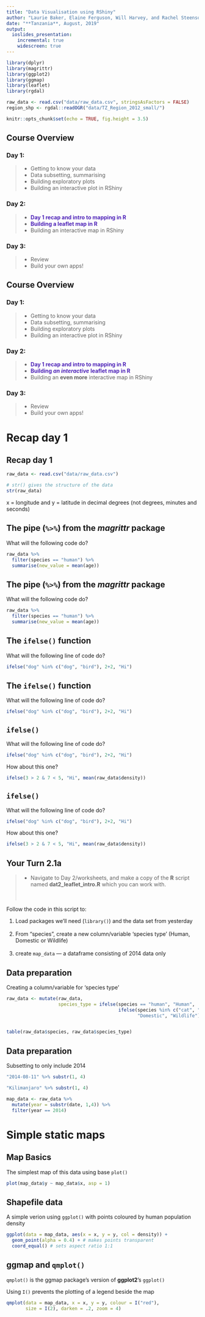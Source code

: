 ```yaml
---
title: "Data Visualisation using RShiny"
author: "Laurie Baker, Elaine Ferguson, Will Harvey, and Rachel Steenson"
date: "**Tanzania**, August, 2019"
output: 
  ioslides_presentation:
    incremental: true
    widescreen: true
---
```


```r
library(dplyr)
library(magrittr)
library(ggplot2)
library(ggmap)
library(leaflet)
library(rgdal)

raw_data <- read.csv("data/raw_data.csv", stringsAsFactors = FALSE)
region_shp <- rgdal::readOGR("data/TZ_Region_2012_small/")

```


```r
knitr::opts_chunk$set(echo = TRUE, fig.height = 3.5)
```

<style>
div.footnotes {
  position: absolute;
  bottom: 0;
  margin-bottom: 10px;
  width: 80%;
  font-size: 0.6em;
}
.blue {color: #4E23B8;}
.hl1-background {background-color: #fcf0cd;}
.hl2-background {background-color: #dfecfc;}

</style>

<script src="https://ajax.googleapis.com/ajax/libs/jquery/3.1.1/jquery.min.js"></script>
<script>
$(document).ready(function() {
  $('slide:not(.backdrop):not(.title-slide)').append('<div class=\"footnotes\">');

  $('footnote').each(function(index) {
    var text  = $(this).html();
    var fnNum = (index+1).toString();
    $(this).html(fnNum.sup());

    var footnote   = fnNum + '. ' + text + '<br/>';
    var oldContent = $(this).parents('slide').children('div.footnotes').html();
    var newContent = oldContent + footnote;
    $(this).parents('slide').children('div.footnotes').html(newContent);
  });
});
</script>


<!----------------------------------------------------------------------------->
## Course Overview {.smaller}

### **Day 1:**
> - Getting to know your data
> - Data subsetting, summarising
> - Building exploratory plots
> - Building an interactive plot in RShiny

### **Day 2:**
> - <b class="blue"> Day 1 recap and intro to mapping in R </b></li>
> - <b class="blue"> Building a leaflet map in R </b></li>
> - Building an interactive map in RShiny

### **Day 3:**
> - Review
> - Build your own apps!

<!----------------------------------------------------------------------------->
## Course Overview {.smaller}

### **Day 1:**
> - Getting to know your data
> - Data subsetting, summarising
> - Building exploratory plots
> - Building an interactive plot in RShiny

### **Day 2:**
> - <b class="blue"> Day 1 recap and intro to mapping in R </b></li>
> - <b class="blue"> Building *an interactive* leaflet map in R </b></li>
> - Building an **even more** interactive map in RShiny

### **Day 3:**
> - Review
> - Build your own apps!


<!----------------------------------------------------------------------------->
# Recap day 1

<!----------------------------------------------------------------------------->
## Recap day 1

```r
raw_data <- read.csv("data/raw_data.csv")

# str() gives the structure of the data
str(raw_data)
```

x = longitude and y = latitude in decimal degrees (not degrees, minutes and seconds)

<!----------------------------------------------------------------------------->
## The pipe (``%>%``) from the *magrittr* package 

What will the following code do?

```r
raw_data %>%
  filter(species == "human") %>% 
  summarise(new_value = mean(age))
```

<!----------------------------------------------------------------------------->
## The pipe (``%>%``) from the *magrittr* package 

What will the following code do?

```r
raw_data %>%
  filter(species == "human") %>% 
  summarise(new_value = mean(age))
```

<!----------------------------------------------------------------------------->
## The ``ifelse()`` function

What will the following line of code do?

```r
ifelse("dog" %in% c("dog", "bird"), 2+2, "Hi")
```

<!----------------------------------------------------------------------------->
## The ``ifelse()`` function

What will the following line of code do?

```r
ifelse("dog" %in% c("dog", "bird"), 2+2, "Hi")
```

<!----------------------------------------------------------------------------->
## ``ifelse()``

What will the following line of code do?

```r
ifelse("dog" %in% c("dog", "bird"), 2+2, "Hi")
```

How about this one?

```r
ifelse(3 > 2 & 7 < 5, "Hi", mean(raw_data$density))
```
<!----------------------------------------------------------------------------->
## ``ifelse()``

What will the following line of code do?

```r
ifelse("dog" %in% c("dog", "bird"), 2+2, "Hi")
```

How about this one?

```r
ifelse(3 > 2 & 7 < 5, "Hi", mean(raw_data$density))
```

<!----------------------------------------------------------------------------->
## Your Turn 2.1a

> - Navigate to Day 2/worksheets, and make a copy of the **R** script named <b>dat2_leaflet_intro.R</b> which you can work with.
<br><br><br>

Follow the code in this script to:

1) Load packages we'll need (``library()``) and the data set from yesterday
<br><br>
1) From "species", create a new column/variable 'species type' (Human, Domestic or Wildlife)
<br><br>
2) create ``map_data`` --- a dataframe consisting of 2014 data only

<!----------------------------------------------------------------------------->
## Data preparation

Creating a column/variable for 'species type'

```r
raw_data <- mutate(raw_data,
                   species_type = ifelse(species == "human", "Human",
                                         ifelse(species %in% c("cat", "dog"),
                                                "Domestic", "Wildlife")))


table(raw_data$species, raw_data$species_type)
```


<!----------------------------------------------------------------------------->
## Data preparation

Subsetting to only include 2014

```r
"2014-08-11" %>% substr(1, 4)

"Kilimanjaro" %>% substr(1, 4)

map_data <- raw_data %>% 
  mutate(year = substr(date, 1,4)) %>% 
  filter(year == 2014)
```

<!----------------------------------------------------------------------------->
# Simple static maps

<!----------------------------------------------------------------------------->
## Map Basics

The simplest map of this data using base ``plot()``

```r
plot(map_data$y ~ map_data$x, asp = 1)
```

<!----------------------------------------------------------------------------->
## Shapefile data

A simple verion using ``ggplot()`` with points coloured by human population density

```r
ggplot(data = map_data, aes(x = x, y = y, col = density)) +
  geom_point(alpha = 0.4) + # makes points transparent
  coord_equal() # sets aspect ratio 1:1
```

<!----------------------------------------------------------------------------->
## **ggmap** and ``qmplot()`` {.smaller}

``qmplot()`` is the ggmap package's version of **ggplot2**'s ``ggplot()``

Using ``I()`` prevents the plotting of a legend beside the map

```r
qmplot(data = map_data, x = x, y = y, colour = I("red"),
       size = I(2), darken = .2, zoom = 4)
```
